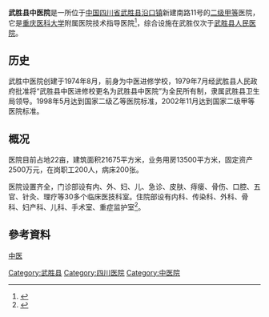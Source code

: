 '''武胜县中医院'''是一所位于[[中国|中国]][[四川省|四川省]][[武胜县|武胜县]][[沿口镇|沿口镇]]新建南路11号的[[二级甲等|二级甲等]]医院，它是[[重庆医科大学|重庆医科大学]]附属医院技术指导医院<ref>{{cite web | language =  | publisher = 山东泰山网 | title = 重医附二院技术帮扶武胜县中医院 | url = http://www.sd-taishan.gov.cn/sites/weifang/zhucheng/articles/U20000/1/7922002.aspx | author =  | date = 2009年5月21日 | accessdate = 2009年6月12日 }}</ref>，综合设施在武胜仅次于[[武胜县人民医院|武胜县人民医院]]。

==历史==
武胜中医院创建于1974年8月，前身为中医进修学校，1979年7月经武胜县人民政府批准将“武胜县中医进修校更名为武胜县中医院”为全民所有制，隶属武胜县卫生局领导。1998年5月达到国家二级乙等医院标准，2002年11月达到国家二级甲等医院标准。

==概况==
医院目前占地22亩，建筑面积21675平方米，业务用房13500平方米，固定资产2500万元，在岗职工200人，病床200张。

医院设置齐全，门诊部设有内、外、妇、儿、急诊、皮肤、痔瘘、骨伤、口腔、五官、针灸、理疗等30多个临床医技科室。住院部设有内科、传染科、外科、骨科、妇产科、儿科、手术室、重症监护室<ref>{{cite web| language =| publisher =武胜信息港| title =武胜县中医院简介| url =http://www.ws126.com/Yp/view.asp?id=11| author =| date =| accessdate =2009年6月12日}}{{dead link|date=2018年3月 |bot=InternetArchiveBot |fix-attempted=yes }}</ref>。

==參考資料==
{{reflist}}
[[中医|中医]]
[[Category:武胜县|Category:武胜县]]
[[Category:四川医院|Category:四川医院]]
[[Category:中医院|Category:中医院]]